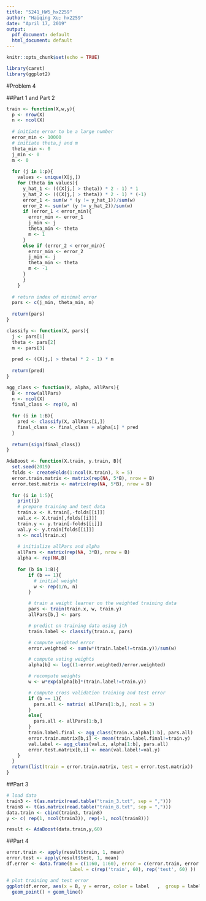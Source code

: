 ---
title: "5241_HW5_hx2259"
author: "Haiqing Xu; hx2259"
date: "April 17, 2019"
output:
  pdf_document: default
  html_document: default
---

```{r setup, include=FALSE}
knitr::opts_chunk$set(echo = TRUE)
```

```{r}
library(caret)
library(ggplot2)
```

#Problem 4

##Part 1 and Part 2
```{r}
train <- function(X,w,y){
  p <- nrow(X)
  n <- ncol(X)
  
  # initiate error to be a large number
  error_min <- 10000
  # initiate theta,j and m
  theta_min <- 0
  j_min <- 0
  m <- 0
  
  for (j in 1:p){
    values <- unique(X[j,])
    for (theta in values){
      y_hat_1 <- (((X[j,] > theta)) * 2 - 1) * 1
      y_hat_2 <- (((X[j,] > theta)) * 2 - 1) * (-1)
      error_1 <- sum(w * (y != y_hat_1))/sum(w)
      error_2 <- sum(w* (y != y_hat_2))/sum(w)
      if (error_1 < error_min){
        error_min <- error_1
        j_min <- j
        theta_min <- theta
        m <- 1
      }
      else if (error_2 < error_min){
        error_min <- error_2
        j_min <- j
        theta_min <- theta
        m <- -1
      }
      }
    }
  
  # return index of minimal error
  pars <- c(j_min, theta_min, m)
  
  return(pars)
}
```

```{r}
classify <- function(X, pars){
  j <- pars[1]
  theta <- pars[2]
  m <- pars[3]
  
  pred <- ((X[j,] > theta) * 2 - 1) * m
  
  return(pred)
}
```

```{r}
agg_class <- function(X, alpha, allPars){
  B <- nrow(allPars)
  n <- ncol(X)
  final_class <- rep(0, n)
  
  for (i in 1:B){
    pred <- classify(X, allPars[i,])
    final_class <- final_class + alpha[i] * pred
  }
  
  return(sign(final_class))
}
```


```{r}
AdaBoost <- function(X.train, y.train, B){
  set.seed(2019)
  folds <- createFolds(1:ncol(X.train), k = 5)
  error.train.matrix <- matrix(rep(NA, 5*B), nrow = B)
  error.test.matrix <- matrix(rep(NA, 5*B), nrow = B)
  
  for (i in 1:5){
    print(i)
    # prepare training and test data
    train.x <- X.train[,-folds[[i]]]
    val.x <- X.train[,folds[[i]]]
    train.y <- y.train[-folds[[i]]]
    val.y <- y.train[folds[[i]]]
    n <- ncol(train.x)
  
    # initialize allPars and alpha
    allPars <- matrix(rep(NA, 3*B), nrow = B)
    alpha <- rep(NA,B)
    
    for (b in 1:B){
        if (b == 1){
          # initial weight
          w <- rep(1/n, n)
        }

        # train a weight learner on the weighted training data
        pars <- train(train.x, w, train.y)
        allPars[b,] <- pars

        # predict on training data using ith
        train.label <- classify(train.x, pars)

        # compute weighted error
        error.weighted <- sum(w*(train.label!=train.y))/sum(w)

        # compute voting weights
        alpha[b] <- log((1-error.weighted)/error.weighted)

        # recompute weights
        w <- w*exp(alpha[b]*(train.label!=train.y))

        # compute cross validation training and test error
        if (b == 1){
          pars.all <- matrix( allPars[1:b,], ncol = 3)
        }
        else{
          pars.all <- allPars[1:b,]
        }
        train.label.final <- agg_class(train.x,alpha[1:b], pars.all)
        error.train.matrix[b,i] <- mean(train.label.final!=train.y)
        val.label <- agg_class(val.x, alpha[1:b], pars.all)
        error.test.matrix[b,i] <- mean(val.label!=val.y)
    }
  }
  return(list(train = error.train.matrix, test = error.test.matrix))
}
```


##Part 3
```{r}
# load data
train3 <- t(as.matrix(read.table("train_3.txt", sep = ",")))
train8 <- t(as.matrix(read.table("train_8.txt", sep = ",")))
data.train <- cbind(train3, train8)
y <- c( rep(1, ncol(train3)), rep(-1, ncol(train8)))
```

```{r}
result <- AdaBoost(data.train,y,60)
```


##Part 4
```{r}
error.train <- apply(result$train, 1, mean)
error.test <- apply(result$test, 1, mean)
df.error <- data.frame(B = c(1:60, 1:60), error = c(error.train, error.test), 
                       label = c(rep('train', 60), rep('test', 60) ))
```

```{r}
# plot training and test error
ggplot(df.error, aes(x = B, y = error, color = label   ,  group = label))+
  geom_point() + geom_line()
```

